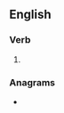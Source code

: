 ==English==

===Verb===
{{head|en|verb form}}

# {{en-archaic second-person singular of|deny|lang=en}}

===Anagrams===
* {{anagrams|en|a=deeinst|destine|edestin|endites|entised|in steed|steined|tendies|tenside}}
